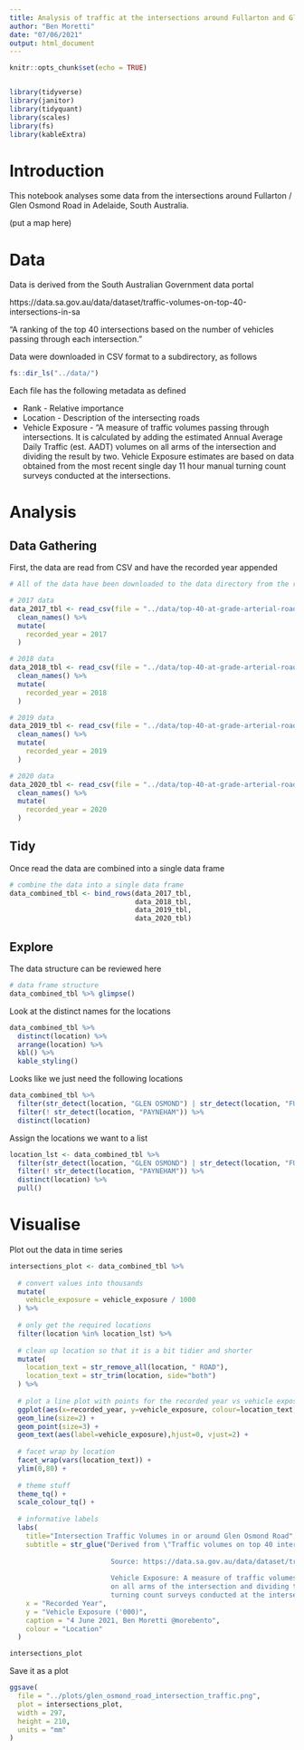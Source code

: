 ```yaml
---
title: Analysis of traffic at the intersections around Fullarton and Glen Osmond Roads
author: "Ben Moretti"
date: "07/06/2021"
output: html_document
---
```


```r
knitr::opts_chunk$set(echo = TRUE)


library(tidyverse)
library(janitor)
library(tidyquant)
library(scales)
library(fs)
library(kableExtra)

```

# Introduction

This notebook analyses some data from the intersections around Fullarton / Glen Osmond Road in Adelaide, South Australia. 

(put a map here)

# Data

Data is derived from the South Australian Government data portal 

https://data.sa.gov.au/data/dataset/traffic-volumes-on-top-40-intersections-in-sa

"A ranking of the top 40 intersections based on the number of vehicles passing through each intersection."

Data were downloaded in CSV format to a subdirectory, as follows 

```r
fs::dir_ls("../data/")
```

Each file has the following metadata as defined 

* Rank - Relative importance
* Location - Description of the intersecting roads 
* Vehicle Exposure - "A measure of traffic volumes passing through intersections. It is calculated by adding the estimated Annual Average Daily Traffic (est. AADT) volumes on all arms of the intersection and dividing the result by two. Vehicle Exposure estimates are based on data obtained from the most recent single day 11 hour manual turning count surveys conducted at the intersections. 


# Analysis



## Data Gathering

First, the data are read from CSV and have the recorded year appended 

```r


# All of the data have been downloaded to the data directory from the repository above 

# 2017 data
data_2017_tbl <- read_csv(file = "../data/top-40-at-grade-arterial-road-intersections-for-all-vehicles-2017.csv", skip=2) %>%
  clean_names() %>%
  mutate(
    recorded_year = 2017
  )

# 2018 data 
data_2018_tbl <- read_csv(file = "../data/top-40-at-grade-arterial-road-intersections-for-all-vehicles-2018.csv", skip=2) %>%
  clean_names() %>%
  mutate(
    recorded_year = 2018
  )

# 2019 data
data_2019_tbl <- read_csv(file = "../data/top-40-at-grade-arterial-road-intersections-for-all-vehicles-2019.csv", skip=2) %>%
  clean_names() %>%
  mutate(
    recorded_year = 2019
  )

# 2020 data 
data_2020_tbl <- read_csv(file = "../data/top-40-at-grade-arterial-road-intersections-for-all-vehicles-2020.csv", skip=2) %>%
  clean_names() %>%
  mutate(
    recorded_year = 2020
  )


```

## Tidy 

Once read the data are combined into a single data frame

```r
# combine the data into a single data frame
data_combined_tbl <- bind_rows(data_2017_tbl,
                               data_2018_tbl,
                               data_2019_tbl,
                               data_2020_tbl)

```


## Explore

The data structure can be reviewed here  

```r
# data frame structure
data_combined_tbl %>% glimpse()

```

Look at the distinct names for the locations

```r
data_combined_tbl %>%
  distinct(location) %>%
  arrange(location) %>%
  kbl() %>%
  kable_styling()
```

Looks like we just need the following locations 

```r
data_combined_tbl %>%  
  filter(str_detect(location, "GLEN OSMOND") | str_detect(location, "FULLARTON") | str_detect(location, "UNLEY") | str_detect(location, "PORTRUSH"))  %>%
  filter(! str_detect(location, "PAYNEHAM")) %>%
  distinct(location) 
```



Assign the locations we want to a list 

```r
location_lst <- data_combined_tbl %>%  
  filter(str_detect(location, "GLEN OSMOND") | str_detect(location, "FULLARTON") | str_detect(location, "UNLEY") | str_detect(location, "PORTRUSH"))  %>%
  filter(! str_detect(location, "PAYNEHAM")) %>%
  distinct(location) %>%
  pull()

```

# Visualise 

Plot out the data in time series 

```r
intersections_plot <- data_combined_tbl %>%  
  
  # convert values into thousands
  mutate(
    vehicle_exposure = vehicle_exposure / 1000
  ) %>%
  
  # only get the required locations
  filter(location %in% location_lst) %>% 
  
  # clean up location so that it is a bit tidier and shorter 
  mutate(
    location_text = str_remove_all(location, " ROAD"),
    location_text = str_trim(location, side="both")
  ) %>%
  
  # plot a line plot with points for the recorded year vs vehicle exposure with colour by location and a label of the number
  ggplot(aes(x=recorded_year, y=vehicle_exposure, colour=location_text, label=vehicle_exposure)) +
  geom_line(size=2) +
  geom_point(size=3) +
  geom_text(aes(label=vehicle_exposure),hjust=0, vjust=2) +
  
  # facet wrap by location
  facet_wrap(vars(location_text)) +
  ylim(0,80) +
  
  # theme stuff
  theme_tq() +
  scale_colour_tq() +
  
  # informative labels
  labs(
    title="Intersection Traffic Volumes in or around Glen Osmond Road",
    subtitle = str_glue("Derived from \"Traffic volumes on top 40 intersections in SA\". 
    
                         Source: https://data.sa.gov.au/data/dataset/traffic-volumes-on-top-40-intersections-in-sa
                         
                         Vehicle Exposure: A measure of traffic volumes passing through intersections. It is calculated by adding the estimated Annual Average Daily Traffic (est. AADT) volumes 
                         on all arms of the intersection and dividing the result by two. Vehicle Exposure estimates are based on data obtained from the most recent single day 11 hour manual 
                         turning count surveys conducted at the intersections."),
    x = "Recorded Year",
    y = "Vehicle Exposure ('000)",
    caption = "4 June 2021, Ben Moretti @morebento",
    colour = "Location"
  ) 

```

```r
intersections_plot
```
Save it as a plot 

```r
ggsave(
  file = "../plots/glen_osmond_road_intersection_traffic.png", 
  plot = intersections_plot, 
  width = 297, 
  height = 210, 
  units = "mm"
)
```